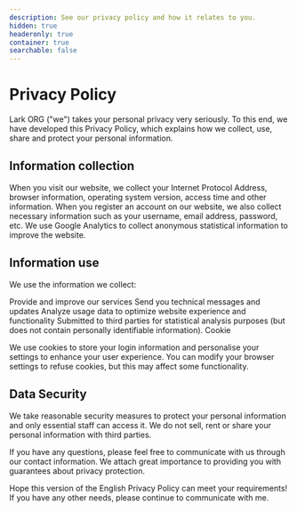 ```yaml
---
description: See our privacy policy and how it relates to you.
hidden: true
headeronly: true
container: true
searchable: false
---
```


# Privacy Policy

Lark ORG ("we") takes your personal privacy very seriously. To this end, we have developed this Privacy Policy, which explains how we collect, use, share and protect your personal information.


## Information collection


When you visit our website, we collect your Internet Protocol Address, browser information, operating system version, access time and other information.
When you register an account on our website, we also collect necessary information such as your username, email address, password, etc.
We use Google Analytics to collect anonymous statistical information to improve the website.


## Information use


We use the information we collect:


Provide and improve our services
Send you technical messages and updates
Analyze usage data to optimize website experience and functionality
Submitted to third parties for statistical analysis purposes (but does not contain personally identifiable information).
Cookie


We use cookies to store your login information and personalise your settings to enhance your user experience. You can modify your browser settings to refuse cookies, but this may affect some functionality.


## Data Security


We take reasonable security measures to protect your personal information and only essential staff can access it. We do not sell, rent or share your personal information with third parties.


If you have any questions, please feel free to communicate with us through our contact information. We attach great importance to providing you with guarantees about privacy protection.


Hope this version of the English Privacy Policy can meet your requirements! If you have any other needs, please continue to communicate with me.
